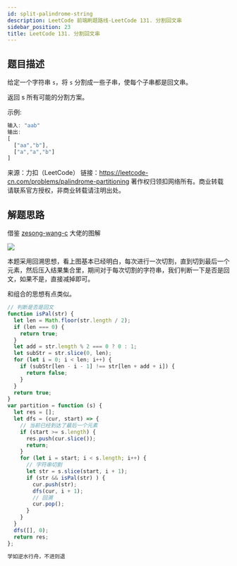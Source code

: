 ```yaml
---
id: split-palindrome-string
description: LeetCode 前端刷题路线-LeetCode 131. 分割回文串
sidebar_position: 23
title: LeetCode 131. 分割回文串
---
```


## 题目描述

给定一个字符串 `s`，将 `s` 分割成一些子串，使每个子串都是回文串。

返回 s 所有可能的分割方案。

示例:

```javascript
输入: "aab"
输出:
[
  ["aa","b"],
  ["a","a","b"]
]
```

来源：力扣（LeetCode）
链接：https://leetcode-cn.com/problems/palindrome-partitioning
著作权归领扣网络所有。商业转载请联系官方授权，非商业转载请注明出处。


## 解题思路
借鉴 <a href="https://leetcode-cn.com/problems/palindrome-partitioning/solution/chui-su-fa-jian-dan-jie-ti-chao-qing-xi-tu-li-by-z/">zesong-wang-c</a> 大佬的图解


![](https://img-blog.csdnimg.cn/20200924142102395.png?x-oss-process=image/watermark,type_ZmFuZ3poZW5naGVpdGk,shadow_10,text_aHR0cHM6Ly9ibG9nLmNzZG4ubmV0L3dlaXhpbl80MjQyOTcxOA==,size_16,color_FFFFFF,t_70#pic_center)


本题采用回溯思想，看上图基本已经明白，每次进行一次切割，直到切到最后一个元素，然后压入结果集合里，期间对于每次切割的字符串，我们判断一下是否是回文，如果不是，直接减掉即可。

和组合的思想有点类似。

```javascript
// 判断是否是回文
function isPal(str) {
  let len = Math.floor(str.length / 2);
  if (len === 0) {
    return true;
  }
  let add = str.length % 2 === 0 ? 0 : 1;
  let subStr = str.slice(0, len);
  for (let i = 0; i < len; i++) {
    if (subStr[len - i - 1] !== str[len + add + i]) {
      return false;
    }
  }
  return true;
}
var partition = function (s) {
  let res = [];
  let dfs = (cur, start) => {
    // 当前已经到达了最后一个元素
    if (start >= s.length) {
      res.push(cur.slice());
      return;
    }
    for (let i = start; i < s.length; i++) {
      // 字符串切割
      let str = s.slice(start, i + 1);
      if (str && isPal(str) ) {
        cur.push(str);
        dfs(cur, i + 1);
        // 回溯
        cur.pop();
      }
    }
  }
  dfs([], 0);
  return res;
};
```


```javascript
学如逆水行舟，不进则退
```


